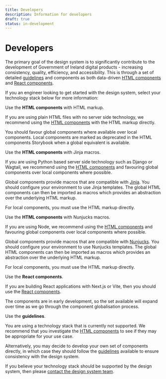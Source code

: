 ```yaml
---
title: Developers
description: Information for developers
draft: true
status: in-development
---
```


# Developers

The primary goal of the design system is to significantly contribute to the development of Government of Ireland digital products - increasing consistency, quality, efficiency, and accessibility.
This is through a set of detailed [guidelines](/foundations/) and components as both data-driven [HTML components](/components/html/) and [React components](/components/react/).

If you an engineer looking to get started with the design system, select your technology stack below for more information:

<DevelopersAdvice>

<DeveloperRecommendation platform="html">

Use the **HTML components** with HTML markup.

If you are using plain HTML files with no server side technology, we recommend using the [HTML components](/components/html/) with the HTML markup directly.

You should favour global components where available over local components. Local components are marked as deprecated in the HTML components Storybook when a global equivalent is available.

</DeveloperRecommendation>

<DeveloperRecommendation platform="html-jinja">

Use the **HTML components** with Jinja macros.

If you are using Python based server side technology such as Django or Wagtail, we recommend using the [HTML components](/components/html/)
and favouring global components over local components where possible.

Global components provide macros that are compatible with [Jinja](https://jinja.palletsprojects.com/en/3.1.x/).
You should configure your environment to use Jinja templates. The global HTML components can then be imported as macros which provides an abstraction over the underlying HTML markup.

For local components, you must use the HTML markup directly.

</DeveloperRecommendation>

<DeveloperRecommendation platform="html-nunjucks">

Use the **HTML components** with Nunjucks macros.

If you are using Node, we recommend using the [HTML components](/components/html/)
and favouring global components over local components where possible.

Global components provide macros that are compatible with [Nunjucks](https://mozilla.github.io/nunjucks/).
You should configure your environment to use Nunjucks templates. The global HTML components can then be imported as macros which provides an abstraction over the underlying HTML markup.

For local components, you must use the HTML markup directly.

</DeveloperRecommendation>

<DeveloperRecommendation platform="react">

Use the **React components**.

If you are building React applications with Next.js or Vite, then you should use the [React components](/components/react/).

The components are in early development, so the set available will expand over time as we go through the component globalisation process.

</DeveloperRecommendation>

<DeveloperRecommendation platform="guidelines">

Use the **guidelines**.

You are using a technology stack that is currently not supported. We recommend that you investigate the [HTML components](/components/html/) to see if they may be appropriate for your use case.

Alternatively, you may decide to develop your own set of components directly, in which case they should follow the [guidelines](/foundations/) available to ensure consistency with the design system.

If you believe your technology stack should be supported by the design system, then please [contact the design system team](/contact/).

</DeveloperRecommendation>

</DevelopersAdvice>
